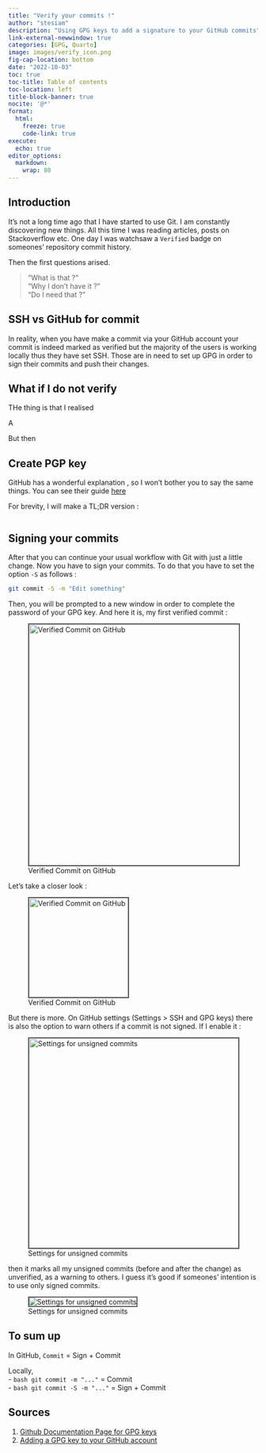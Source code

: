```yaml
---
title: "Verify your commits !"
author: "stesiam"
description: "Using GPG keys to add a signature to your GitHub commits"
link-external-newwindow: true
categories: [GPG, Quarto]
image: images/verify_icon.png
fig-cap-location: bottom
date: "2022-10-03"
toc: true
toc-title: Table of contents
toc-location: left
title-block-banner: true
nocite: '@*'
format: 
  html:
    freeze: true
    code-link: true
execute:
  echo: true
editor_options: 
  markdown: 
    wrap: 80
---
```


## Introduction

It's not a long time ago that I have started to use Git. I am constantly
discovering new things. All this time I was reading articles, posts on
Stackoverflow etc. One day I was watchsaw a `Verified` badge on someones'
repository commit history.

Then the first questions arised.

> "What is that ?" <br> "Why I don't have it ?" <br> "Do I need that ?"

:::{.callout-tip}
## SSH vs GitHub for commit

In reality, when you have make a commit via your GitHub account your commit is indeed marked as verified but the majority of the users is working locally thus they have set SSH. Those are in need to set up GPG in order to sign their commits and push their changes.
:::

## What if I do not verify

THe thing is that I realised 

A 

But then 

## Create PGP key

GitHub has a wonderful explanation , so I won't bother you to say the same things.
You can see their guide
[here](https://docs.github.com/en/authentication/managing-commit-signature-verification/generating-a-new-gpg-key)

For brevity, I will make a TL;DR version :

``` bash


```

## Signing your commits

After that you can continue your usual workflow with Git with just a little
change. Now you have to sign your commits. To do that you have to set the option
`-S` as follows :

``` bash
git commit -S -m "Edit something"
```

Then, you will be prompted to a new window in order to complete the password of
your GPG key. And here it is, my first verified commit :

![Verified Commit on
GitHub](images/verified_commit.png){style="border: 2px solid #555;" width="486"}

Let's take a closer look :

![Verified Commit on GitHub](images/verify_icon.png){style="border: 2px solid #555;" width="200"}

But there is more. On GitHub settings (Settings \> SSH and GPG keys) there is
also the option to warn others if a commit is not signed. If I enable it :

![Settings for unsigned commits](images/vigilant_mode.png){style="border: 2px solid #555;" width="423"}

then it marks all my unsigned commits (before and after the change) as
unverified, as a warning to others. I guess it's good if someones' intention is
to use only signed commits.

![Settings for unsigned commits](images/unverified_commits.png){style="border: 2px solid #555;"}

## To sum up

In GitHub, `Commit` = Sign + Commit

Locally, <br>
- ```bash git commit -m "..." ``` = Commit <br>
- ```bash git commit -S -m "..."``` = Sign + Commit    

## Sources

1.  [Github Documentation Page for GPG
    keys](https://docs.github.com/en/authentication/managing-commit-signature-verification/generating-a-new-gpg-key)
2.  [Adding a GPG key to your GitHub
    account](https://docs.github.com/en/authentication/managing-commit-signature-verification/adding-a-gpg-key-to-your-github-account)
